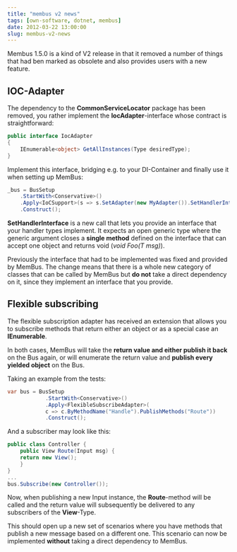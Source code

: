 ```yaml
---
title: "membus v2 news"
tags: [own-software, dotnet, membus]
date: 2012-03-22 13:00:00
slug: membus-v2-news
---
```


Membus 1.5.0 is a kind of V2 release in that it removed a number of things that had ben marked as obsolete and also provides users with a new feature.

## IOC-Adapter

The dependency to the __CommonServiceLocator__ package has been removed, you rather implement the __IocAdapter__-interface whose contract is straightforward:

```csharp
public interface IocAdapter
{
    IEnumerable<object> GetAllInstances(Type desiredType);
}
```

Implement this interface, bridging e.g. to your DI-Container and finally use it when setting up MemBus:

```csharp
_bus = BusSetup
    .StartWith<Conservative>()
    .Apply<IoCSupport>(s => s.SetAdapter(new MyAdapter()).SetHandlerInterface(typeof(GimmeMsg<>)))
    .Construct();
```

__SetHandlerInterface__ is a new call that lets you provide an interface that your handler types implement. It expects an open generic type where the generic argument closes a __single method__ defined on the interface that can accept one object and returns void (_void Foo(T msg)_).

Previously the interface that had to be implemented was fixed and provided by MemBus. The change means that there is a whole new category of classes that can be called by MemBus but __do not__ take a direct dependency on it, since they implement an interface that you provide.

## Flexible subscribing

The flexible subscription adapter has received an extension that allows you to subscribe methods that return either an object or as a special case an __IEnumerable__.

In both cases, MemBus will take the __return value and either publish it back__ on the Bus again, or will enumerate the return value and __publish every yielded object__ on the Bus.

Taking an example from the tests:

```csharp
var bus = BusSetup
            .StartWith<Conservative>()
            .Apply<FlexibleSubscribeAdapter>(
            c => c.ByMethodName("Handle").PublishMethods("Route"))
            .Construct();
```

And a subscriber may look like this:

```csharp
public class Controller {
    public View Route(Input msg) {
    return new View();
    }
}
...
bus.Subscribe(new Controller());
```

Now, when publishing a new Input instance, the __Route__-method will be called and the return value will subsequently be delivered to any subscribers of the __View__-Type.

This should open up a new set of scenarios where you have methods that publish a new message based on a different one. This scenario can now be implemented __without__ taking a direct dependency to MemBus.